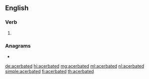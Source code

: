 ==English==

===Verb===
{{head|en|verb form}}

# {{en-past of|acerbate}}

===Anagrams===
* {{l|en|abreacted}}

[[de:acerbated]]
[[hi:acerbated]]
[[mg:acerbated]]
[[ml:acerbated]]
[[nl:acerbated]]
[[simple:acerbated]]
[[fi:acerbated]]
[[th:acerbated]]